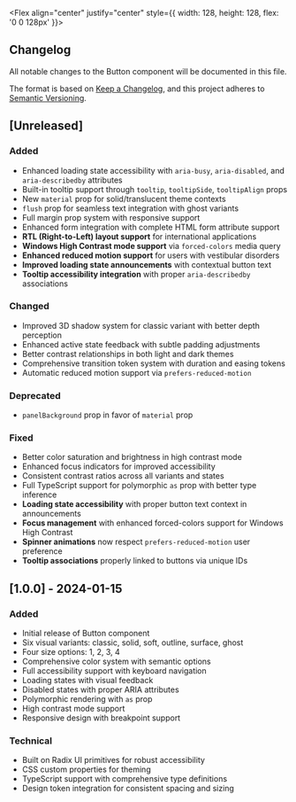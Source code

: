 
<Section size="1">

<Flex align="center" justify="center" style={{ width: 128, height: 128, flex: '0 0 128px' }}>
  <Image src="/clock.png" alt="" width={128} height={128} fit="cover" />
</Flex>

# Changelog

All notable changes to the Button component will be documented in this file.

The format is based on [Keep a Changelog](https://keepachangelog.com/en/1.0.0/),
and this project adheres to [Semantic Versioning](https://semver.org/spec/v2.0.0.html).

</Section>

<Separator size="4"/>



<Section size="1">

## [Unreleased]

### Added
- Enhanced loading state accessibility with `aria-busy`, `aria-disabled`, and `aria-describedby` attributes
- Built-in tooltip support through `tooltip`, `tooltipSide`, `tooltipAlign` props
- New `material` prop for solid/translucent theme contexts
- `flush` prop for seamless text integration with ghost variants
- Full margin prop system with responsive support
- Enhanced form integration with complete HTML form attribute support
- **RTL (Right-to-Left) layout support** for international applications
- **Windows High Contrast mode support** via `forced-colors` media query
- **Enhanced reduced motion support** for users with vestibular disorders
- **Improved loading state announcements** with contextual button text
- **Tooltip accessibility integration** with proper `aria-describedby` associations

### Changed
- Improved 3D shadow system for classic variant with better depth perception
- Enhanced active state feedback with subtle padding adjustments
- Better contrast relationships in both light and dark themes
- Comprehensive transition token system with duration and easing tokens
- Automatic reduced motion support via `prefers-reduced-motion`

### Deprecated
- `panelBackground` prop in favor of `material` prop

### Fixed
- Better color saturation and brightness in high contrast mode
- Enhanced focus indicators for improved accessibility
- Consistent contrast ratios across all variants and states
- Full TypeScript support for polymorphic `as` prop with better type inference
- **Loading state accessibility** with proper button text context in announcements
- **Focus management** with enhanced forced-colors support for Windows High Contrast
- **Spinner animations** now respect `prefers-reduced-motion` user preference
- **Tooltip associations** properly linked to buttons via unique IDs

</Section>

<Separator size="4"/>



<Section size="1">

## [1.0.0] - 2024-01-15

### Added
- Initial release of Button component
- Six visual variants: classic, solid, soft, outline, surface, ghost
- Four size options: 1, 2, 3, 4
- Comprehensive color system with semantic options
- Full accessibility support with keyboard navigation
- Loading states with visual feedback
- Disabled states with proper ARIA attributes
- Polymorphic rendering with `as` prop
- High contrast mode support
- Responsive design with breakpoint support

### Technical
- Built on Radix UI primitives for robust accessibility
- CSS custom properties for theming
- TypeScript support with comprehensive type definitions
- Design token integration for consistent spacing and sizing

</Section>

<Separator size="4"/> 
